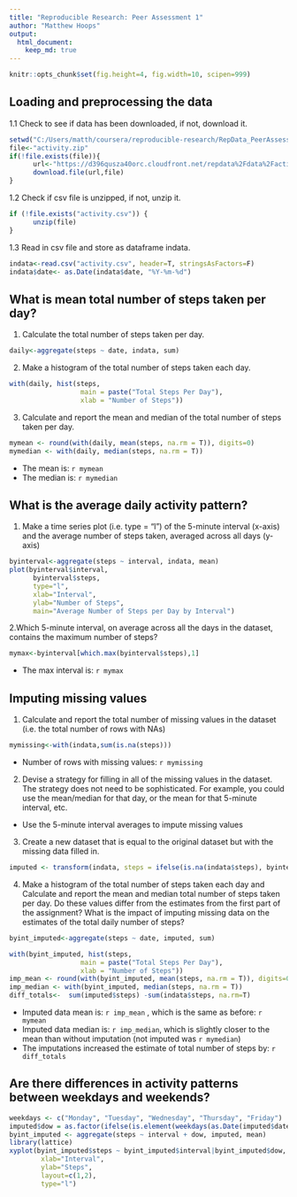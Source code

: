 ```yaml
---
title: "Reproducible Research: Peer Assessment 1"
author: "Matthew Hoops"
output: 
  html_document:
    keep_md: true
---
```


```r
knitr::opts_chunk$set(fig.height=4, fig.width=10, scipen=999)
```

## Loading and preprocessing the data
1.1 Check to see if data has been downloaded, if not, download it.

```r
setwd("C:/Users/matth/coursera/reproducible-research/RepData_PeerAssessment1")
file<-"activity.zip"
if(!file.exists(file)){
      url<-"https://d396qusza40orc.cloudfront.net/repdata%2Fdata%2Factivity.zip"
      download.file(url,file)
}
```
1.2 Check if csv file is unzipped, if not, unzip it.
```r
if (!file.exists("activity.csv")) { 
      unzip(file) 
}
```
1.3 Read in csv file and store as dataframe indata. 
```r
indata<-read.csv("activity.csv", header=T, stringsAsFactors=F)
indata$date<- as.Date(indata$date, "%Y-%m-%d")
```


## What is mean total number of steps taken per day?
1. Calculate the total number of steps taken per day.
```r
daily<-aggregate(steps ~ date, indata, sum)
```
2. Make a histogram of the total number of steps taken each day.
```r
with(daily, hist(steps, 
                  main = paste("Total Steps Per Day"), 
                  xlab = "Number of Steps"))
```

3. Calculate and report the mean and median of the total number of steps taken per day.
```r
mymean <- round(with(daily, mean(steps, na.rm = T)), digits=0)
mymedian <- with(daily, median(steps, na.rm = T))      
```
- The mean is: `r mymean`  
- The median is: `r mymedian`

## What is the average daily activity pattern?
1. Make a time series plot (i.e. type = "l") of the 5-minute interval (x-axis) and the average number of steps taken, averaged across all days (y-axis)
```r
byinterval<-aggregate(steps ~ interval, indata, mean)
plot(byinterval$interval,
      byinterval$steps, 
      type="l", 
      xlab="Interval", 
      ylab="Number of Steps",
      main="Average Number of Steps per Day by Interval")

```

2.Which 5-minute interval, on average across all the days in the dataset, contains the maximum number of steps?
```r
mymax<-byinterval[which.max(byinterval$steps),1]
```
- The max interval is: `r mymax`

## Imputing missing values
1. Calculate and report the total number of missing values in the dataset (i.e. the total number of rows with NAs)
```r
mymissing<-with(indata,sum(is.na(steps)))
```
- Number of rows with missing values: `r mymissing`

2. Devise a strategy for filling in all of the missing values in the dataset. The strategy does not need to be sophisticated. For example, you could use the mean/median for that day, or the mean for that 5-minute interval, etc.
- Use the 5-minute interval averages to impute missing values

3. Create a new dataset that is equal to the original dataset but with the missing data filled in.
```r
imputed <- transform(indata, steps = ifelse(is.na(indata$steps), byinterval$steps[match(indata$interval, byinterval$interval)], indata$steps))
```

4. Make a histogram of the total number of steps taken each day and Calculate and report the mean and median total number of steps taken per day. Do these values differ from the estimates from the first part of the assignment? What is the impact of imputing missing data on the estimates of the total daily number of steps?
```r
byint_imputed<-aggregate(steps ~ date, imputed, sum)

with(byint_imputed, hist(steps, 
                  main = paste("Total Steps Per Day"), 
                  xlab = "Number of Steps"))
imp_mean <- round(with(byint_imputed, mean(steps, na.rm = T)), digits=0)
imp_median <- with(byint_imputed, median(steps, na.rm = T))  
diff_totals<-  sum(imputed$steps) -sum(indata$steps, na.rm=T) 
```
- Imputed data mean is: `r imp_mean` , which is the same as before: `r mymean`
- Imputed data median is: `r imp_median`, which is slightly closer to the mean than without imputation (not imputed was `r mymedian`)
- The imputations increased the estimate of total number of steps by: `r diff_totals`



## Are there differences in activity patterns between weekdays and weekends?

```r
weekdays <- c("Monday", "Tuesday", "Wednesday", "Thursday", "Friday")
imputed$dow = as.factor(ifelse(is.element(weekdays(as.Date(imputed$date)),weekdays), "Weekday", "Weekend"))
byint_imputed <- aggregate(steps ~ interval + dow, imputed, mean)
library(lattice)
xyplot(byint_imputed$steps ~ byint_imputed$interval|byint_imputed$dow,                              main="Average Steps per Day by Interval",
        xlab="Interval", 
        ylab="Steps",
        layout=c(1,2), 
        type="l")
```

